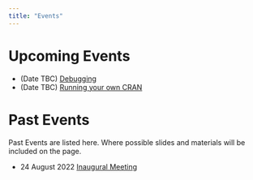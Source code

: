 ```yaml
---
title: "Events"
---
```



# Upcoming Events

- (Date TBC) [Debugging](events/debugging.qmd)
- (Date TBC) [Running your own CRAN](events/running_your_own_cran.qmd)

# Past Events

Past Events are listed here.
Where possible slides and materials will be included on the page.

- 24 August 2022 [Inaugural Meeting](events/inaugural.qmd)